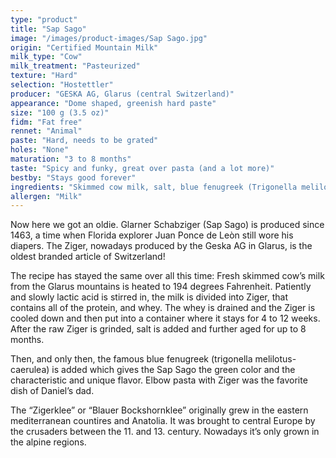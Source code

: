 ```yaml
---
type: "product"
title: "Sap Sago"
image: "/images/product-images/Sap Sago.jpg"
origin: "Certified Mountain Milk"
milk_type: "Cow"
milk_treatment: "Pasteurized"
texture: "Hard"
selection: "Hostettler"
producer: "GESKA AG, Glarus (central Switzerland)"
appearance: "Dome shaped, greenish hard paste"
size: "100 g (3.5 oz)"
fidm: "Fat free"
rennet: "Animal"
paste: "Hard, needs to be grated"
holes: "None"
maturation: "3 to 8 months"
taste: "Spicy and funky, great over pasta (and a lot more)"
bestby: "Stays good forever"
ingredients: "Skimmed cow milk, salt, blue fenugreek (Trigonella melilotus-caerulea)"
allergen: "Milk"
---
```


Now here we got an oldie. Glarner Schabziger (Sap Sago) is produced since 1463, a time when Florida explorer Juan Ponce de Leòn still wore his diapers. The Ziger, nowadays produced by the Geska AG in Glarus, is the oldest branded article of Switzerland!

The recipe has stayed the same over all this time: Fresh skimmed cow’s milk from the Glarus mountains is heated to 194 degrees Fahrenheit. Patiently and slowly lactic acid is stirred in, the milk is divided into Ziger, that contains all of the protein, and whey. The whey is drained and the Ziger is cooled down and then put into a container where it stays for 4 to 12 weeks. After the raw Ziger is grinded, salt is added and further aged for up to 8 months.

Then, and only then, the famous blue fenugreek (trigonella melilotus-caerulea) is added which gives the Sap Sago the green color and the characteristic and unique flavor. Elbow pasta with Ziger was the favorite dish of Daniel’s dad.

The “Zigerklee” or “Blauer Bockshornklee” originally grew in the eastern mediterranean countires and Anatolia. It was brought to central Europe by the crusaders between the 11. and 13. century. Nowadays it’s only grown in the alpine regions.
